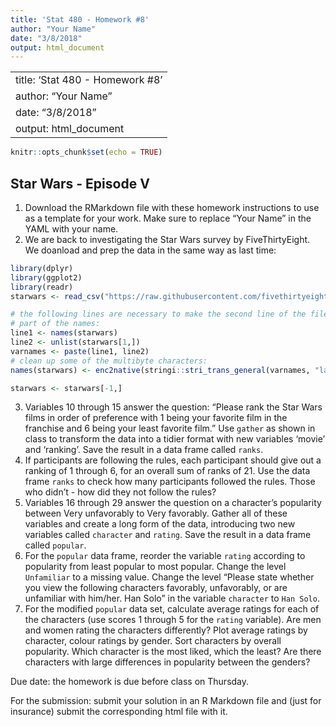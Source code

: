 ```yaml
---
title: 'Stat 480 - Homework #8'
author: "Your Name"
date: "3/8/2018"
output: html_document
---
```

---
title: 'Stat 480 - Homework #8'
author: "Your Name"
date: "3/8/2018"
output: html_document
---

```r
knitr::opts_chunk$set(echo = TRUE)
```

## Star Wars - Episode V

1. Download the RMarkdown file with these homework instructions to use as a template for your work.
Make sure to replace "Your Name" in the YAML with your name.
2. We are back to investigating the Star Wars survey by FiveThirtyEight. We doanload and prep the data in the same way as last time:

```r
library(dplyr)
library(ggplot2)
library(readr)
starwars <- read_csv("https://raw.githubusercontent.com/fivethirtyeight/data/master/star-wars-survey/StarWars.csv")

# the following lines are necessary to make the second line of the file 
# part of the names:
line1 <- names(starwars)
line2 <- unlist(starwars[1,])
varnames <- paste(line1, line2)
# clean up some of the multibyte characters:
names(starwars) <- enc2native(stringi::stri_trans_general(varnames, "latin-ascii"))

starwars <- starwars[-1,]
```

3. Variables 10 through 15 answer the question: "Please rank the Star Wars films in order of preference with 1 being your favorite film in the franchise and 6 being your least favorite film." Use `gather` as shown in class to transform the data into a tidier format with new variables 'movie' and 'ranking'. Save the result in a data frame called `ranks`.
4. If participants are following the rules, each participant should give out a ranking of 1 through 6, for an overall sum of ranks of 21. Use the data frame `ranks` to check how many participants followed the rules. Those who didn't - how did they not follow the rules?
5. Variables 16 through 29 answer the question on a character's popularity between Very unfavorably to Very favorably. Gather all of these variables and create a long form of the data, introducing two new variables called `character` and `rating`. Save the result in a data frame called `popular`.
6. For the `popular` data frame, reorder the variable `rating` according to popularity from least popular to most popular. Change the level `Unfamiliar` to a missing value. Change the level "Please state whether you view the following characters favorably, unfavorably, or are unfamiliar with him/her. Han Solo" in the variable `character` to `Han Solo`.
7. For the modified `popular` data set, calculate average ratings for each of the characters (use scores 1 through 5 for the `rating` variable). Are men and women rating the characters differently? Plot average ratings by character, colour ratings by gender. Sort characters by overall popularity. Which character is the most liked, which the least? Are there characters with large differences in popularity between the genders? 

Due date: the homework is due before class on Thursday. 

For the submission: submit your solution in an R Markdown file and (just for insurance) submit the corresponding html file with it. 
